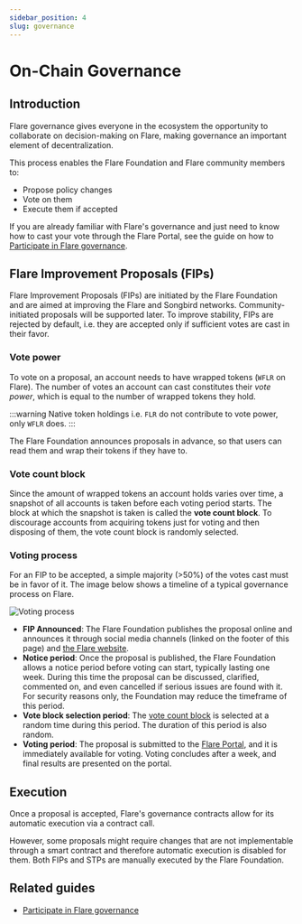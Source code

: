 ```yaml
---
sidebar_position: 4
slug: governance
---
```


# On-Chain Governance

## Introduction

Flare governance gives everyone in the ecosystem the opportunity to collaborate on decision-making on Flare, making governance an important element of decentralization.

This process enables the Flare Foundation and Flare community members to:

- Propose policy changes
- Vote on them
- Execute them if accepted

If you are already familiar with Flare's governance and just need to know how to cast your vote through the Flare Portal, see the guide on how to [Participate in Flare governance](../../blog/participate-in-flare-governance).

## Flare Improvement Proposals (FIPs)

Flare Improvement Proposals (FIPs) are initiated by the Flare Foundation and are aimed at improving the Flare and Songbird networks. Community-initiated proposals will be supported later. To improve stability, FIPs are rejected by default, i.e. they are accepted only if sufficient votes are cast in their favor.

### Vote power

To vote on a proposal, an account needs to have wrapped tokens (`WFLR` on Flare). The number of votes an account can cast constitutes their _vote power_, which is equal to the number of wrapped tokens they hold.

:::warning
Native token holdings i.e. `FLR` do not contribute to vote power, only `WFLR` does. 
:::

The Flare Foundation announces proposals in advance, so that users can read them and wrap their tokens if they have to.

### Vote count block

Since the amount of wrapped tokens an account holds varies over time, a snapshot of all accounts is taken before each voting period starts. The block at which the snapshot is taken is called the **vote count block**. To discourage accounts from acquiring tokens just for voting and then disposing of them, the vote count block is randomly selected.

### Voting process

For an FIP to be accepted, a simple majority (>50%) of the votes cast must be in favor of it. The image below shows a timeline of a typical governance process on Flare.

![Voting process](img/governance_process_on_flare.png)

* **FIP Announced**: The Flare Foundation publishes the proposal online and announces it through social media channels (linked on the footer of this page) and [the Flare website](https://flare.network).
* **Notice period**: Once the proposal is published, the Flare Foundation allows a notice period before voting can start, typically lasting one week. During this time the proposal can be discussed, clarified, commented on, and even cancelled if serious issues are found with it. For security reasons only, the Foundation may reduce the timeframe of this period.
* **Vote block selection period**: The [vote count block](#the-vote-count-block) is selected at a random time during this period. The duration of this period is also random.
* **Voting period**: The proposal is submitted to the [Flare Portal](https://portal.flare.network), and it is immediately available for voting. Voting concludes after a week, and final results are presented on the portal.

## Execution

Once a proposal is accepted, Flare's governance contracts allow for its automatic execution via a contract call.

However, some proposals might require changes that are not implementable through a smart contract and therefore automatic execution is disabled for them. Both FIPs and STPs are manually executed by the Flare Foundation.

## Related guides

* [Participate in Flare governance](../../blog/participate-in-flare-governance)
